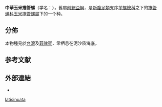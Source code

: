 {{Speciesbox
 | genus = Inquisitor
| species = latisinuata
 | display_parents = 5
 | authority = (Smith, 1877)
}}

'''中華玉米捲管螺'''（学名：{{lang|la|''Inquisitor latisinuata''}}），舊屬[[前鰓亞綱|前鰓亞綱]]{{r|bigai_003321}}，是[[新腹足類|新腹足類]]支序[[芋螺總科|芋螺總科]]之下的[[捲管螺科|捲管螺科]][[玉米捲管螺屬|玉米捲管螺屬]]下的一个种{{r|shell_1381 |TaiBNET_316375}}。

==分佈==
本物種見於[[台灣|台灣]]及[[菲律賓|菲律賓]]{{r|bigai_003321}}，常栖息在泥沙质海底{{r|shell_1381|TaiBNET_316375}}。

==参考文献==
{{reflist|refs=
<ref name="bigai_003321">{{cite web
|url=http://bigai.world.coocan.jp/pic_book/data34/r003321.html
|title=''Inquisitor latisinuata''
|work=[[微小貝數據庫|微小貝數據庫]]
|accessdate=2017-12-05
|language=en
|archive-url=https://web.archive.org/web/20171206005908/http://bigai.world.coocan.jp/pic_book/data34/r003321.html
|archive-date=2017-12-06
|dead-url=yes
}}</ref>
<ref name="shell_1381">{{cite web|url=http://shell.sinica.edu.tw/chinese/shellbase_detail.php?science_no=1381|title=国际贝库：中華玉米捲管螺|publisher=台湾贝类资料库|accessdate=2009-08-11|archive-url=https://web.archive.org/web/20160304115946/http://shell.sinica.edu.tw/chinese/shellbase_detail.php?science_no=1381|archive-date=2016-03-04|dead-url=yes}}</ref>
<ref name="TaiBNET_316375">{{TaiBNET| zh=中華玉米捲管螺 | id=316375 | binomial=Inquisitor latisinuata | authority=Smith, 1877 | var= | accessdate=2013-01-24}}</ref>
}}

==外部連結==
* {{wikispecies-inline|Inquisitor latisinuata|中華玉米捲管螺}}

[[Category:玉米捲管螺屬|latisinuata]]


{{Mollusc-stub}}